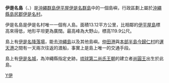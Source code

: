 {{Unreferenced|time=2022-03-12T07:48:22+00:00}}
{{coord|26|55|40|N|127|56|28|E|region:JP-47|display=title}}
{{Infobox islands
|name = 伊是名島
|image  = [[File:Izena_Island_gsi-20081025.jpg|center]]
|area km2 = 14.12
|coastline km = 16.7
|elevation m = 119.9
|highest mount= 大野山
|archipelago = [[沖繩群島|沖繩群島]]
|waterbody = [[東中國海|東中國海]]
|country admin divisions title = 行政歸屬
|country 1 admin divisions = {{JPN}}[[沖繩縣|沖繩縣]][[島尻郡|島尻郡]][[伊是名村|伊是名村]]
}}
'''伊是名島'''（{{jpn|j=伊是名島|hg=いぜなじま|rm=Izena-jima}}、{{ryu|r=伊是名|kn=イヂーナ|rm=Iziina}}）是[[沖繩群島|沖繩群島]][[伊平屋伊是名群島|伊平屋伊是名群島]]中的一個島嶼，行政區劃上屬於[[沖繩縣|沖繩縣]][[島尻郡|島尻郡]][[伊是名村|伊是名村]]。

伊是名島是伊是名村唯一一個有人島。面積13.12平方公里，比相鄰的[[伊平屋島|伊平屋島]]標高來得低，地形平坦更為廣闊。最高峰為大野山，標高119.9公尺。

島上有[[伊是名降落場|伊是名降落場]]，能去[[沖繩島|沖繩島]]以及其他島嶼。[[仲田港|仲田港]]與[[本部半島|本部半島]][[今歸仁村|今歸仁村]]的[[運天港|運天港]]之間有一天兩次往返的渡船，事實上是島上唯一的交通手段。

島上有[[伊是名城|伊是名城]]，為沖繩縣指定史跡。[[琉球國|琉球]][[第二尚氏王朝|第二尚氏王朝]]的建立者[[尚圓王|尚圓王]]出生於此島。

{{沖繩群島}}
[[Category:沖繩群島|Y伊]]